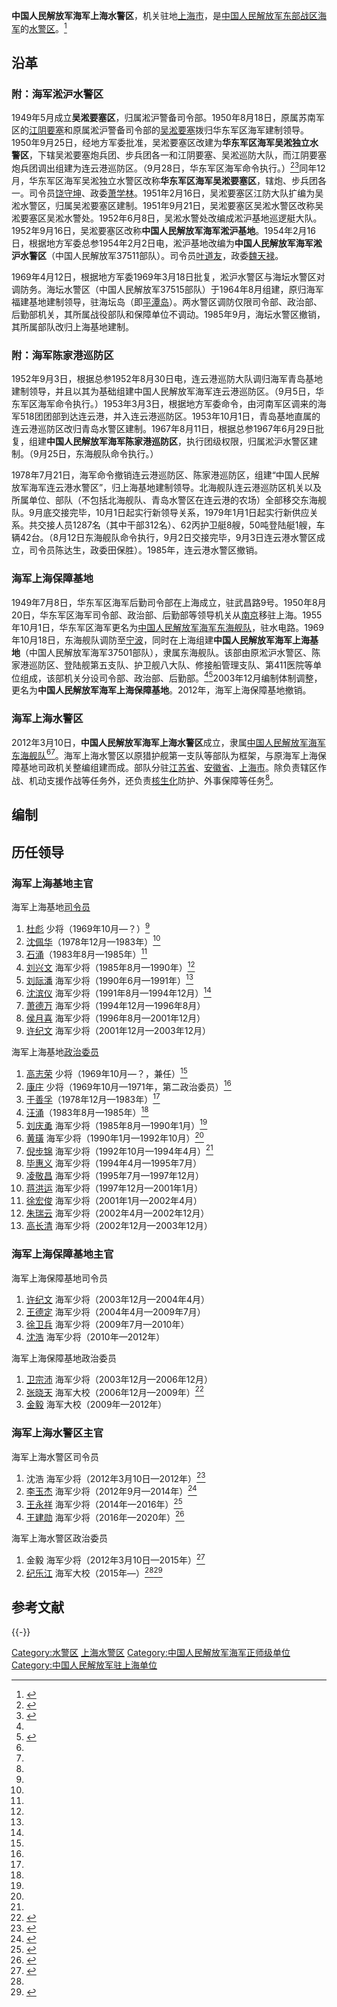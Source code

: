 {{Infobox Military Unit
|unit_name = 中国人民解放军海军上海水警区
|image = [[File:Naval_Ensign_of_the_People's_Republic_of_China.svg|120px]]
|caption = [[中国人民解放军军旗|中国人民解放军海军军旗]]
|dates = 2012年至今
|country = {{PRC}}
|軍種 = [[海军|海军]]
|type =
|role = 
|size = 
|current_commander_label = [[司令员|司令员]]
|current_commander  = 
|ceremonial_chief_label = [[政治委员|政治委员]]
|ceremonial_chief = [[纪乐江|纪乐江]] <small>[[中国人民解放军少将|海军少将]]</small>
|command_structure = [[中国人民解放军东部战区海军|中国人民解放军东部战区海军]]机关
|branch = [[中国人民解放军海军|中国人民解放军海军]]
|garrison = [[上海市|上海市]]
|nickname = 
|colors = {{color box|#000080}}{{color box|#FFFFFF}} [[藏青色|藏青色]]与[[白色|白色]]
|motto = 
|equipment =
|march = 《[[人民海军向前进|人民海军向前进]]》
|patron =
|notable_commanders = 
|battles = 
|identification_symbol =
|identification_symbol_label = 臂章
}}

'''中国人民解放军海军上海水警区'''，机关驻地[[上海市|上海市]]，是[[中国人民解放军东部战区海军|中国人民解放军东部战区海军]]的[[水警区|水警区]]。<ref name=ifeng>{{Cite web  |url =http://news.ifeng.com/mil/2/detail_2012_07/12/15976180_0.shtml  |title =海军上海水警区成立 肩负扫雷防化支援作战任务  |author =  |date =2012-07-12  |publisher =凤凰网  |language =  |accessdate =  |quote =  |archive-date =2019-05-11  |archive-url =https://web.archive.org/web/20190511120622/http://news.ifeng.com/mil/2/detail_2012_07/12/15976180_0.shtml  |dead-url =no  }}</ref>

== 沿革 ==
===附：海军淞沪水警区===
1949年5月成立'''吴淞要塞区'''，归属淞沪警备司令部。1950年8月18日，原属苏南军区的[[江阴要塞|江阴要塞]]和原属淞沪警备司令部的[[吴淞要塞|吴淞要塞]]拨归华东军区海军建制领导。1950年9月25日，经地方军委批准，吴淞要塞区改建为'''华东军区海军吴淞独立水警区'''，下辖吴淞要塞炮兵团、步兵团各一和江阴要塞、吴淞巡防大队，而江阴要塞炮兵团调出组建为连云港巡防区。（9月28日，华东军区海军命令执行。）<ref name=shjsz>{{Cite web |url = http://www.shtong.gov.cn/newsite/node2/node2245/node75342/node75347/node75421/node75429/userobject1ai92094.html |title = 上海军事志 第一编驻军 第一章军事机构 第五节中华人民共和国建立后驻沪军事机构 |author =  |date =  |publisher = 上海通 |language =  |accessdate = 2017-01-05 |quote =  |archive-date = 2017-01-19 |archive-url = https://web.archive.org/web/20170119052714/http://www.shtong.gov.cn/Newsite/node2/node2245/node75342/node75347/node75421/node75429/userobject1ai92094.html |dead-url = no }}</ref><ref>{{Cite web |url = http://www.jssdfz.gov.cn/book/jsz1/D2/D3J3.html |title = 江苏省志·军事志 三、海军 |author =  |date =  |publisher = 江苏省地方志 |language =  |accessdate = 2017-01-05 |quote =  |archive-date = 2017-01-06 |archive-url = https://web.archive.org/web/20170106011823/http://www.jssdfz.gov.cn/book/jsz1/D2/D3J3.html |dead-url = no }}</ref>同年12月，华东军区海军吴淞独立水警区改称'''华东军区海军吴淞要塞区'''，辖炮、步兵团各一。司令员[[饶守坤|饶守坤]]、政委[[萧学林|萧学林]]。1951年2月16日，吴淞要塞区江防大队扩编为吴淞水警区，归属吴淞要塞区建制。1951年9月21日，吴淞要塞区吴淞水警区改称吴淞要塞区吴淞水警处。1952年6月8日，吴淞水警处改编成淞沪基地巡逻艇大队。1952年9月16日，吴淞要塞区改称'''中国人民解放军海军淞沪基地'''。1954年2月16日，根据地方军委总参1954年2月2日电，淞沪基地改编为'''中国人民解放军海军淞沪水警区'''（中国人民解放军37511部队）。司令员[[叶道友|叶道友]]，政委[[魏天禄|魏天禄]]。

1969年4月12日，根据地方军委1969年3月18日批复，淞沪水警区与海坛水警区对调防务。海坛水警区（中国人民解放军37515部队）于1964年8月组建，原归海军福建基地建制领导，驻海坛岛（即[[平潭岛|平潭岛]]）。两水警区调防仅限司令部、政治部、后勤部机关，其所属战役部队和保障单位不调动。1985年9月，海坛水警区撤销，其所属部队改归上海基地建制。

===附：海军陈家港巡防区===
1952年9月3日，根据总参1952年8月30日电，连云港巡防大队调归海军青岛基地建制领导，并且以其为基础组建中国人民解放军海军连云港巡防区。（9月5日，华东军区海军命令执行。）1953年3月3日，根据地方军委命令，由河南军区调来的海军518团团部到达连云港，并入连云港巡防区。1953年10月1日，青岛基地直属的连云港巡防区改归青岛水警区建制。1967年8月11日，根据总参1967年6月29日批复，组建'''中国人民解放军海军陈家港巡防区'''，执行团级权限，归属淞沪水警区建制。（9月25日，东海舰队命令执行。）

1978年7月21日，海军命令撤销连云港巡防区、陈家港巡防区，组建“中国人民解放军海军连云港水警区”，归上海基地建制领导。北海舰队连云港巡防区机关以及所属单位、部队（不包括北海舰队、青岛水警区在连云港的农场）全部移交东海舰队。9月底交接完毕，10月1日起实行新领导关系，1979年1月1日起实行新供应关系。共交接人员1287名（其中干部312名）、62丙护卫艇8艘，50吨登陆艇1艘，车辆42台。（8月12日东海舰队命令执行，9月2日交接完毕，9月3日连云港水警区成立，司令员陈达生，政委田保胜）。1985年，连云港水警区撤销。

===海军上海保障基地===
1949年7月8日，华东军区海军后勤司令部在上海成立，驻武昌路9号。1950年8月20日，华东军区海军司令部、政治部、后勤部等领导机关从[[南京|南京]]移驻上海。1955年10月1日，华东军区海军更名为[[中国人民解放军海军东海舰队|中国人民解放军海军东海舰队]]，驻水电路。1969年10月18日，东海舰队调防至[[宁波|宁波]]，同时在上海组建'''中国人民解放军海军上海基地'''（中国人民解放军海军37501部队），隶属东海舰队。该部由原淞沪水警区、陈家港巡防区、登陆舰第五支队、护卫舰八大队、修接船管理支队、第411医院等单位组成，该部机关分设司令部、政治部、后勤部。<ref name=shjsz/><ref>{{Cite web |url = http://www.shtong.gov.cn/newsite/node2/node2247/node4571/node79219/node79242/userobject1ai103539.html |title = 上海通志 第十卷军事 第一章驻军 第一节军事机构（院校） |author =  |date =  |publisher = 上海通 |language =  |accessdate = 2017-01-05 |quote =  |archive-date = 2020-11-05 |archive-url = https://web.archive.org/web/20201105090451/http://www.shtong.gov.cn/newsite/node2/node2247/node4571/node79219/node79242/userobject1ai103539.html |dead-url = no }}</ref>2003年12月编制体制调整，更名为'''中国人民解放军海军上海保障基地'''。2012年，海军上海保障基地撤销。

===海军上海水警区===
2012年3月10日，'''中国人民解放军海军上海水警区'''成立，隶属[[中国人民解放军海军东海舰队|中国人民解放军海军东海舰队]]<ref name=jj/><ref name=ifeng/>。海军上海水警区以原猎护舰第一支队等部队为框架，与原海军上海保障基地司政机关整编组建而成。部队分驻[[江苏省|江苏省]]、[[安徽省|安徽省]]、[[上海市|上海市]]。除负责辖区作战、机动支援作战等任务外，还负责[[核生化|核生化]]防护、外事保障等任务<ref name=ifeng/>。

==编制==

== 历任领导 ==
=== 海军上海基地主官 ===
{{col-begin}}
{{col-2}}
; 海军上海基地[[司令员|司令员]]
# [[杜彪|杜彪]] 少将（1969年10月—？）<ref name=shjsz/>
# [[沈佩华|沈佩华]]（1978年12月—1983年）<ref name=shjsz/>
# [[石涌|石涌]]（1983年8月—1985年）<ref name=shjsz/>
# [[刘兴文|刘兴文]] 海军少将（1985年8月—1990年）<ref name=shjsz />
# [[刘际潘|刘际潘]] 海军少将（1990年6月—1991年）<ref name=shjsz/>
# [[沈滨仪|沈滨仪]] 海军少将（1991年8月—1994年12月）<ref name=shjsz/>
# [[萧德万|萧德万]] 海军少将（1994年12月—1996年8月）
# [[侯月喜|侯月喜]] 海军少将（1996年8月—2001年12月）
# [[许纪文|许纪文]] 海军少将（2001年12月—2003年12月）
{{col-2}}
; 海军上海基地[[政治委员|政治委员]]
# [[高志荣|高志荣]] 少将（1969年10月—？，兼任）<ref name=shjsz/>
# [[康庄|康庄]] 少将（1969年10月—1971年，第二政治委员）<ref name=shjsz/>
# [[于善孚|于善孚]]（1978年12月—1983年）<ref name=shjsz/>
# [[汪涌|汪涌]]（1983年8月—1985年）<ref name=shjsz/>
# [[刘庆勇|刘庆勇]] 海军少将（1985年8月—1990年1月）<ref name=shjsz/>
# [[黄璜|黄璜]] 海军少将（1990年1月—1992年10月）<ref name=shjsz/>
# [[倪步锦|倪步锦]] 海军少将（1992年10月—1994年4月）<ref name=shjsz/>
# [[毕惠义|毕惠义]] 海军少将（1994年4月—1995年7月）
# [[凌敬昌|凌敬昌]] 海军少将（1995年7月—1997年12月）
# [[蒋洪运|蒋洪运]] 海军少将（1997年12月—2001年1月）
# [[徐宏俊|徐宏俊]] 海军少将（2001年1月—2002年4月）
# [[朱瑞云|朱瑞云]] 海军少将（2002年4月—2002年12月）
# [[高长清|高长清]] 海军少将（2002年12月—2003年12月）
{{col-end}}

=== 海军上海保障基地主官 ===
{{col-begin}}
{{col-2}}
; 海军上海保障基地司令员
# [[许纪文|许纪文]] 海军少将（2003年12月—2004年4月）
# [[王德定|王德定]] 海军少将（2004年4月—2009年7月）
# [[徐卫兵|徐卫兵]] 海军少将（2009年7月—2010年）
# [[沈浩|沈浩]] 海军少将（2010年—2012年）
{{col-2}}
; 海军上海保障基地政治委员
# [[卫宗沛|卫宗沛]] 海军少将（2003年12月—2006年12月）
# [[张晓天|张晓天]] 海军大校（2006年12月—2009年）<ref>{{cite web |url = http://old.jfdaily.com/gb/jfxww/xinwen/node1218/node27451/userobject1ai1743370.html |title = 本市昨举行庆祝建军80周年军政座谈会 |date = 2007-07-31 |website = 解放网 |dead-url = yes |archive-url = https://web.archive.org/web/20170106010357/http://old.jfdaily.com/gb/jfxww/xinwen/node1218/node27451/userobject1ai1743370.html |archive-date = 2017-01-06 }}</ref>
# [[金毅|金毅]] 海军大校（2009年—2012年）
{{col-end}}

=== 海军上海水警区主官 ===
{{col-begin}}
{{col-2}}
; 海军上海水警区司令员
# 沈浩 海军少将（2012年3月10日—2012年）<ref name="jj">{{cite web |url = http://www.jingjiang.gov.cn/art/2012/4/26/art_55_9038.html |title = 海军上海水警区司令员一行来靖访问 |date = 2012-04-26 |website = 中国靖江 |archive-date = 2020-11-05 |archive-url = https://web.archive.org/web/20201105083512/http://www.jingjiang.gov.cn/art/2012/4/26/art_55_9038.html |dead-url = yes }}</ref>
# [[李玉杰|李玉杰]] 海军少将（2012年9月—2014年）<ref>{{cite web |url = http://www.thepaper.cn/newsDetail_forward_1272972 |title = 海军上海水警区原司令员李玉杰少将已任大连舰艇学院院长 |author =  |date = 2014-11-02 |publisher = 澎湃新闻 |archive-date = 2020-11-05 |archive-url = https://web.archive.org/web/20201105073622/http://www.thepaper.cn/newsDetail_forward_1272972 |dead-url = no }}</ref>
# [[王永祥|王永祥]] 海军少将（2014年—2016年）<ref>{{cite web |url = http://news.sohu.com/20141019/n405241896.shtml |title = 东海舰队新型猎扫雷舰 长江口外“背靠背”演练 |author =  |date = 2014-10-19 |website = 搜狐 |archive-date = 2020-11-05 |archive-url = https://web.archive.org/web/20201105012907/http://news.sohu.com/20141019/n405241896.shtml |dead-url = no }}</ref>
# [[王建勋|王建勋]] 海军少将（2016年—2020年）<ref name="wy">{{cite web |url = http://news.163.com/16/0521/16/BNJRF1T000014AED.html |title = 东海舰队原副参谋长王建勋履新上海水警区司令员 |date = 2016-05-21 |website = 网易 |archive-url = https://web.archive.org/web/20190123231815/http://news.163.com/16/0521/16/BNJRF1T000014AED.html |archive-date = 2019-01-23 |dead-url = yes }}</ref>
{{col-2}}
; 海军上海水警区政治委员
# 金毅 海军少将（2012年3月10日—2015年）<ref>{{cite web |url = http://www.jingan.gov.cn/xwzx/002001/20150215/24ed226e-f6a2-4b14-b5c7-77b941704dbc.html |title = 区领导慰问上海水警区官兵 |date = 2015-02-15 |website = 上海静安 |archive-url = https://web.archive.org/web/20170106101842/http://www.jingan.gov.cn/xwzx/002001/20150215/24ed226e-f6a2-4b14-b5c7-77b941704dbc.html |archive-date = 2017-01-06 |dead-url = yes }}</ref>
# [[纪乐江|纪乐江]] 海军大校（2015年—）<ref name="wy" /><ref>{{cite web |url =  http://shzw.eastday.com/shzw/G/20151229/u1a9159616.html |title = 上海市人民代表大会常务委员会公告 |date = 2015-12-29 |website = [[东方网|东方网]] |archive-date = 2020-11-05 |archive-url =  https://web.archive.org/web/20201105043450/http://shzw.eastday.com/shzw/G/20151229/u1a9159616.html |dead-url = no }}</ref>
{{col-end}}

== 参考文献 ==
{{Reflist}}

{{-}}
{{中国人民解放军海军}}

[[Category:水警区|Category:水警区]]
[[Category:上海水警区|]]
[[Category:中国人民解放军海军正师级单位|Category:中国人民解放军海军正师级单位]]
[[Category:中国人民解放军驻上海单位|Category:中国人民解放军驻上海单位]]